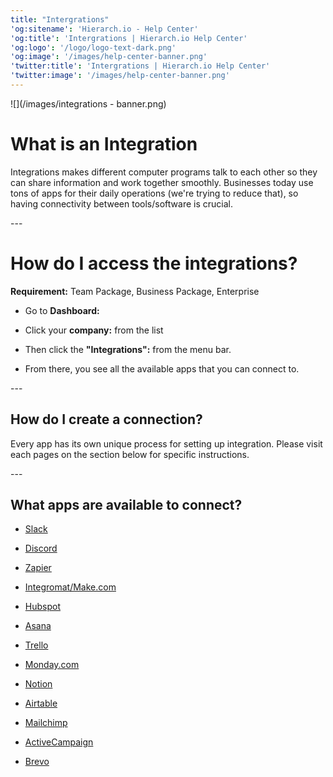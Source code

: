 ```yaml
---
title: "Intergrations"
'og:sitename': 'Hierarch.io - Help Center'
'og:title': 'Intergrations | Hierarch.io Help Center'
'og:logo': '/logo/logo-text-dark.png'
'og:image': '/images/help-center-banner.png'
'twitter:title': 'Intergrations | Hierarch.io Help Center'
'twitter:image': '/images/help-center-banner.png'
---
```


![](/images/integrations - banner.png)

# What is an Integration

Integrations makes different computer programs talk to each other so they can share information and work together smoothly. Businesses today use tons of apps for their daily operations (we're trying to reduce that), so having connectivity between tools/software is crucial.

\---

# How do I access the integrations?

**Requirement:** Team Package, Business Package, Enterprise

* Go to **Dashboard:**

* Click your **company:** from the list

* Then click the **"Integrations":** from the menu bar.

* From there, you see all the available apps that you can connect to.

\---

## How do I create a connection?

Every app has its own unique process for setting up integration. Please visit each pages on the section below for specific instructions.

\---

## What apps are available to connect?

* [Slack](/integrations/slack "Slack")

* [Discord](/integrations/discord "Discord")

* [Zapier](/integrations/zapier/ "Zapier")

* [Integromat/Make.com](/integrations/integromat-make-com/ "Integromat/Make.com")

* [Hubspot](/integrations/hubspot/ "Hubspot")

* [Asana](/integrations/asana/ "Asana")

* [Trello](/integrations/trello/ "Trello")

* [Monday.com](/integrations/monday/ "Monday.com")

* [Notion](/integrations/notion/ "Notion")

* [Airtable](/integrations/airtable/ "Airtable")

* [Mailchimp](/integrations/mailchimp/ "Mailchimp")

* [ActiveCampaign](/integrations/activecampaign/ "ActiveCampaign")

* [Brevo](/integrations/brevo/ "Brevo")
